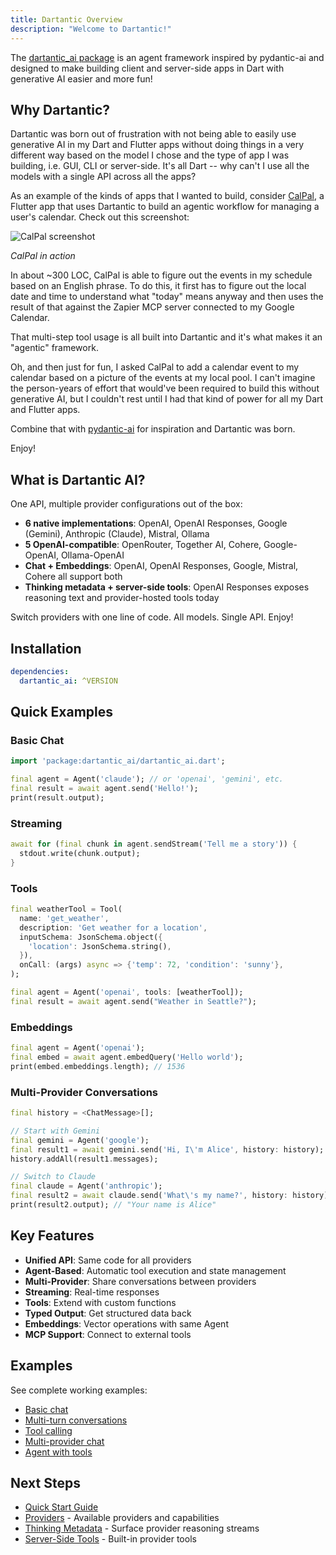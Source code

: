 ```yaml
---
title: Dartantic Overview
description: "Welcome to Dartantic!"
---
```


The [dartantic_ai package](https://pub.dev/packages/dartantic_ai) is an agent
framework inspired by pydantic-ai and designed to make building client and
server-side apps in Dart with generative AI easier and more fun!

## Why Dartantic?

Dartantic was born out of frustration with not being able to easily use
generative AI in my Dart and Flutter apps without doing things in a very
different way based on the model I chose and the type of app I was building,
i.e. GUI, CLI or server-side. It's all Dart -- why can't I use all the models
with a single API across all the apps?

As an example of the kinds of apps that I wanted to build, consider
[CalPal](https://github.com/csells/calpal), a Flutter app that uses Dartantic to
build an agentic workflow for managing a user's calendar. Check out this
screenshot:

![CalPal screenshot](/images/calpal.png "CalPal in action")

_CalPal in action_

In about ~300 LOC, CalPal is able to figure out the events in my schedule based
on an English phrase. To do this, it first has to figure out the local date and
time to understand what "today" means anyway and then uses the result of that
against the Zapier MCP server connected to my Google Calendar.

That multi-step tool usage is all built into Dartantic and it's what makes it an
"agentic" framework.

Oh, and then just for fun, I asked CalPal to add a calendar event to my calendar
based on a picture of the events at my local pool. I can't imagine the
person-years of effort that would've been required to build this without
generative AI, but I couldn't rest until I had that kind of power for all my
Dart and Flutter apps.

Combine that with [pydantic-ai](https://ai.pydantic.dev/) for inspiration and
Dartantic was born.

Enjoy!

## What is Dartantic AI?

One API, multiple provider configurations out of the box:
- **6 native implementations**: OpenAI, OpenAI Responses, Google (Gemini),
  Anthropic (Claude), Mistral, Ollama
- **5 OpenAI-compatible**: OpenRouter, Together AI, Cohere, Google-OpenAI,
  Ollama-OpenAI
- **Chat + Embeddings**: OpenAI, OpenAI Responses, Google, Mistral, Cohere all
  support both
- **Thinking metadata + server-side tools**: OpenAI Responses exposes reasoning
  text and provider-hosted tools today

Switch providers with one line of code. All models. Single API. Enjoy!

## Installation

```yaml
dependencies:
  dartantic_ai: ^VERSION
```

## Quick Examples

### Basic Chat
```dart
import 'package:dartantic_ai/dartantic_ai.dart';

final agent = Agent('claude'); // or 'openai', 'gemini', etc.
final result = await agent.send('Hello!');
print(result.output);
```

### Streaming
```dart
await for (final chunk in agent.sendStream('Tell me a story')) {
  stdout.write(chunk.output);
}
```

### Tools
```dart
final weatherTool = Tool(
  name: 'get_weather',
  description: 'Get weather for a location',
  inputSchema: JsonSchema.object({
    'location': JsonSchema.string(),
  }),
  onCall: (args) async => {'temp': 72, 'condition': 'sunny'},
);

final agent = Agent('openai', tools: [weatherTool]);
final result = await agent.send("Weather in Seattle?");
```

### Embeddings
```dart
final agent = Agent('openai');
final embed = await agent.embedQuery('Hello world');
print(embed.embeddings.length); // 1536
```

### Multi-Provider Conversations
```dart
final history = <ChatMessage>[];

// Start with Gemini
final gemini = Agent('google');
final result1 = await gemini.send('Hi, I\'m Alice', history: history);
history.addAll(result1.messages);

// Switch to Claude
final claude = Agent('anthropic');
final result2 = await claude.send('What\'s my name?', history: history);
print(result2.output); // "Your name is Alice"
```

## Key Features

- **Unified API**: Same code for all providers
- **Agent-Based**: Automatic tool execution and state management
- **Multi-Provider**: Share conversations between providers
- **Streaming**: Real-time responses
- **Tools**: Extend with custom functions
- **Typed Output**: Get structured data back
- **Embeddings**: Vector operations with same Agent
- **MCP Support**: Connect to external tools

## Examples

See complete working examples:
- [Basic
  chat](https://github.com/csells/dartantic_ai/blob/main/packages/dartantic_ai/example/bin/chat.dart)
- [Multi-turn
  conversations](https://github.com/csells/dartantic_ai/blob/main/packages/dartantic_ai/example/bin/multi_turn_chat.dart)
- [Tool
  calling](https://github.com/csells/dartantic_ai/blob/main/packages/dartantic_ai/example/bin/single_tool_call.dart)
- [Multi-provider
  chat](https://github.com/csells/dartantic_ai/blob/main/packages/dartantic_ai/example/bin/multi_provider.dart)
- [Agent with
  tools](https://github.com/csells/dartantic_ai/blob/main/packages/dartantic_ai/example/bin/agent.dart)

## Next Steps

- [Quick Start Guide](/quick-start)
- [Providers](/providers) - Available providers and capabilities
- [Thinking Metadata](/thinking) - Surface provider reasoning streams
- [Server-Side Tools](/server-side-tools) - Built-in provider tools
